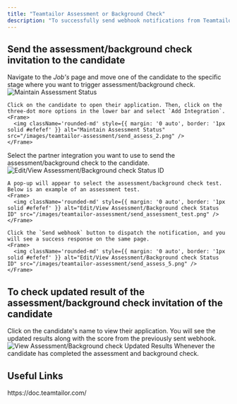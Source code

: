 ```yaml
---
title: "Teamtailor Assessment or Background Check"
description: "To successfully send webhook notifications from Teamtailor, follow these steps in your Teamtailor account, and complete the necessary actions."
---
```




## Send the assessment/background check invitation to the candidate

<Steps>
  <Step title="Select Candidate from the Job">
    Navigate to the <i>Job's</i> page and move one of the candidate to the specific stage where you want to trigger assessment/background check.
    <Frame>
      <img className='rounded-md' style={{ margin: '0 auto', border: '1px solid #efefef' }} alt="Maintain Assessment Status" src="/images/teamtailor-assessment/send_assess_1.png" />
    </Frame>

    Click on the candidate to open their application. Then, click on the three-dot more options in the lower bar and select `Add Integration`.
    <Frame>
      <img className='rounded-md' style={{ margin: '0 auto', border: '1px solid #efefef' }} alt="Maintain Assessment Status" src="/images/teamtailor-assessment/send_assess_2.png" />
    </Frame>
  </Step>

  <Step title="To Select Integration & Send the Notification">
    Select the partner integration you want to use to send the assessment/background check to the candidate.
    <Frame>
      <img className='rounded-md' style={{ margin: '0 auto', border: '1px solid #efefef' }} alt="Edit/View Assessment/Background check Status ID" src="/images/teamtailor-assessment/send_assess_3.png" />
    </Frame>

    A pop-up will appear to select the assessment/background check test. Below is an example of an assessment test.
    <Frame>
      <img className='rounded-md' style={{ margin: '0 auto', border: '1px solid #efefef' }} alt="Edit/View Assessment/Background check Status ID" src="/images/teamtailor-assessment/send_assessment_test.png" />
    </Frame>

    Click the `Send webhook` button to dispatch the notification, and you will see a success response on the same page.
    <Frame>
      <img className='rounded-md' style={{ margin: '0 auto', border: '1px solid #efefef' }} alt="Edit/View Assessment/Background check Status ID" src="/images/teamtailor-assessment/send_assess_5.png" />
    </Frame>
  </Step>
</Steps>

## To check updated result of the assessment/background check invitation of the candidate

<Steps>
  <Step title="To see the updated results of assessment/background check">
    Click on the candidate's name to view their application. You will see the updated results along with the score from the previously sent webhook.
    <Frame>
      <img className='rounded-md' style={{ margin: '0 auto', border: '1px solid #efefef' }} alt="View Assessment/Background check Updated Results" src="/images/teamtailor-assessment/updates_result_1.png" />
    </Frame>
    Whenever the candidate has completed the assessment and background check.

  </Step>
</Steps>


<IntegrationFooter />

## Useful Links
<Card title="API Reference" icon="link" href="https://doc.teamtailor.com/">
    https://doc.teamtailor.com/
</Card>